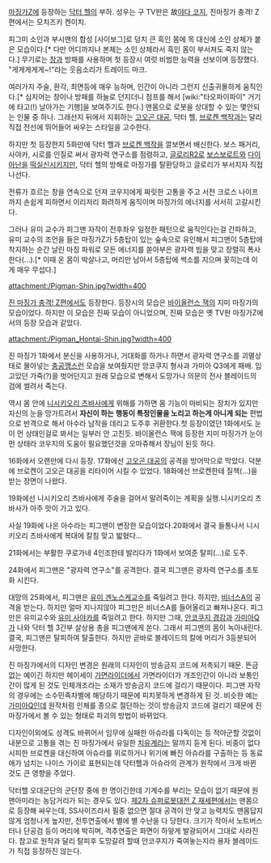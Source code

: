 [[마징가Z]]에 등장하는 [[닥터 헬]]의 부하. 성우는 구 TV판은 故[[야다 코지]], 진마징가 충격! Z편에서는 모치즈키 켄이치.

피그미 소인과 부시맨의 합성 [사이보그]로 덩치 큰 흑인 몸에 목 대신에 소인 상체가 붙은 모습이다.[* 다만 어디까지나 본체는 소인 상체라서 흑인 몸이 부서져도 죽지 않는다.] 무기로는 [[창]]과 방패를 사용하며 첫 등장시 여럿 비범한 능력을 선보이며 등장했다. "게게게게게~!"라는 웃음소리가 트레이드 마크.

여러가지 주술, 환각, 최면등에 매우 능하며, 인간이 아니라 그런지 신출귀몰하게 움직인다.[* 심지어는 창이나 방패를 하늘로 던지더니 점프를 해서 [wiki:"타오파이파이" 거기에 타고(!) 날아가는 기행]을 보여주기도 한다.] 맨몸으로 로봇을 상대할 수 있는 몇안되는 인물 중 하나. 그래선지 뒤에서 지휘하는 [[고오곤 대공]], 닥터 헬, [[브로켄 백작]]과는 달리 직접 전선에 뛰어들어 싸우는 스타일을 고수한다.

하지만 첫 등장한지 5화만에 닥터 헬과 [[브로켄 백작]]을 깔보면서 배신한다. 보스 패거리, 사야카, 시로를 인질로 써서 광자력 연구소를 점령하고, [[글로리R2]]로 [[보스보로트]]와 [[다이아난]]을 [[떡실신]]시키지만, 닥터 헬의 방해로 마징가를 탈환당하고 글로리가 부서지자 직접 나선다.

전류가 흐르는 창을 연속으로 던져 코우지에게 짜릿한 고통을 주고 서전 크로스 나이프까지 손쉽게 피하면서 이리저리 화려하게 움직이며 마징가의 에너지를 서서히 고갈시킨다.

그러나 유미 교수가 피그맨 자작이 전후좌우 일정한 패턴으로 움직인다는걸 간파하고, 유미 교수의 조언을 들은 마징가Z가 5층탑이 있는 숲속으로 유인해서 피그맨이 5층탑에 착지하는 순간 날린 마징 파워로 모든 에너지를 쏟아부은 광자력 빔을 맞고 장렬히 폭사한다(...).[* 이때 온 몸이 박살나고, 머리만 남아서 5층탑에 썩소를 지으며 꽃히는데 이게 매우 무섭다.]

attachment:/Pigman-Shin.jpg?width=400

[[진 마징가 충격! Z편]]에서도 등장한다. 등장시의 모습은 [[바이올런스 잭]]의 지미 마징가의 모습이었다. 하지만 이 모습은 진짜 모습이 아니었으며, 진짜 모습은 옛 TV판 마징가Z에서의 등장 모습과 같았다. 

attachment:/Pigman_Hontai-Shin.jpg?width=400

진 마징가 1화에서 분신을 사용하거나, 거대화를 하거나 하면서 광자력 연구소를 괴멸상태로 몰아넣는 [[충공깽]]스런 모습을 보여줬지만 앙코쿠지 형사과 가미아 Q3에게 패배. 입고있던 가죽(?)을 벗어던지고 원래 모습으로 변해서 도망가나 의문의 전사 블레이드의 검에 썰려서 죽는다.

역시 몸 안에 [[니시키오리 츠바사]]에게 위해를 가하면 몸 기능이 마비되는 장치가 있지만 자신의 눈을 망가트려서 '''자신이 하는 행동이 특정인물을 노리고 하는게 아니게 되는''' 편법으로 반격으로 해서 아수라 남작을 데리고 도주후 귀환한다.첫 등장이였던 1화에서도 눈이 먼 상태인걸로 봐서는 일부러 안 고친듯.  바이올런스 잭에 등장한 지미 마징가가 눈이 먼 상태라 코우지의 도움이 필요했던것을 오마쥬해서 장님이 된듯 하다.   

16화에서 오랜만에 다시 등장. 17화에선 [[고오곤 대공]]의 공격을 방어막으로 막았다. 덕분에 브로켄이 고오곤 대공을 리타이어 시킬 수 있었다. 18화에선 브로켄한테 질책(...)을 받는 장면이 나왔다.

19화에선 니시키오리 츠바사에게 주술을 걸어서 말려죽이는 계획을 실행.니시키오리 츠바사가 아주 맛이 가고 있다.

사실 19화에 나온 아수라는 피그맨이 변장한 모습이었다.20화에서 결국 들통나서 니시키오리 츠바사에게 복대에 칼침 맞고 밟혔다...

21화에서는 부활한 쿠로가네 4인조한테 발리다가 1화에서 보여준 탈피(...)로 도주. 

24화에서 피그맨은 "광자력 연구소"를 공격한다. 결국 피그맨은 광자력 연구소를 초토화 시킨다. 

대망의 25화에서, 피그맨은 [[유미 겐노스케]]교수를 죽일려고 한다. 하지만, [[비너스A]]의 공격을 받는다. 하지만 얼마 지나지않아 피그만은 비너스A를 들어올리고 빠져나온다. 피그만은 유미교수와 [[유미 사야카]]를 죽일려고 한다. 하지만 그때, [[안코쿠지 경감]]과 [[가미아Q]]가 나와 닥터 헬 3간부 살상용 총을 피그맨에게 쏜다. 그래서 피그맨의 몸이 녹아내린다. 결국, 피그맨은 탈피하여 탈출한다. 하지만 곧바로 블레이드의 칼에 머리가 3등분되어 사망한다. 

진 마징가에서의 디자인 변경은 원래의 디자인이 방송금지 코드에 저촉되기 때문. 뜬금없는 예이긴 하지만 헤이세이 [[가면라이더]]에서 가면라이더가 개조인간이 아니라 보통인간이 많게 된 것도 인체개조라는 소재가 방송금지 코드에 걸리기 때문이다.
피그맨 자작의 경우에는 소수민족차별에 해당하기 때문에 피치못하게 변경하게 된 것.
비슷한 예는 [[가미아Q]]인데 원작처럼 인체를 종으로 절단하는 것이 방송금지 코드에 걸리기 때문에 진 마징가에서 볼 수 있는 형태로 파괴의 방법이 바뀌었다.

디자인이외에도 성격도 바뀌어서 임무에 실패한 아슈라를 다독이는 등 적아군할 것없이 내분으로 고통을 겪는 진 마징가에서 유일한 [[치유계]]라는 말까지 듣게 된다.
비중이 없다시피한 브로켄을 대신하여 아슈라를 위로하거나 위기에 빠진 아슈라를 구출하는 등 동료애가 넘치는 나이스 가이로 표현되는데 닥터헬과 아슈라의 관계가 원작에서 크게 바뀐 것도 큰 영향을 주었다.

닥터헬 오대군단의 군단장 중에 한 명이긴한데 기계수를 부리는 모습이 없기 때문에 원맨아미라는 농담거리가 되는 경우도 있다.
[[제2차 슈퍼로봇대전 Z 재세편]]에서는 맨몸으로 등장해 싸우는데, SS사이즈라서 필중 없으면 절대 공격이 안 맞고 능력치도 맨몸답지 않게 엄청나게 높지만, 전투연출에서 별에 별 수난을 다 당한다. 크기가 작아서 노트버스터나 단공검 등이 머리에 박히며, 격추연출은 화면이 하얗게 발광되어서 그대로 사라진다. 참고로 원작과 달리 탈피후 도망갈려 할때 안코쿠지가 죽여놓는지라 용자 블레이드가 직접 등장하진 않는다.
